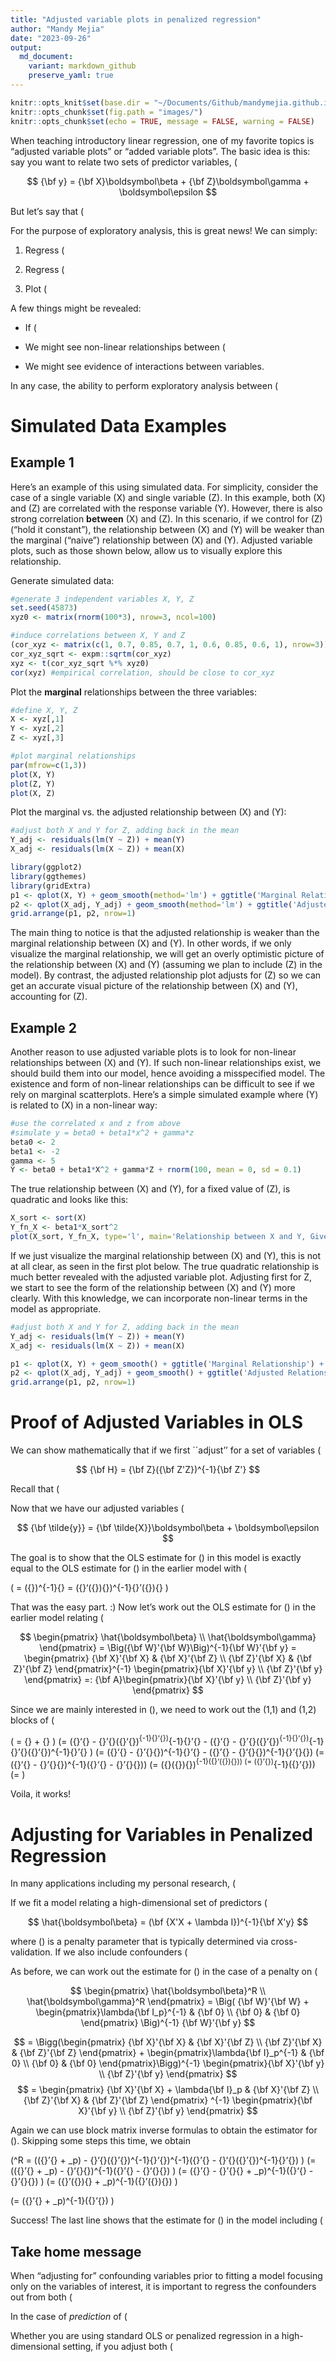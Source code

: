 ```yaml
---
title: "Adjusted variable plots in penalized regression"
author: "Mandy Mejia"
date: "2023-09-26"
output:
  md_document:
    variant: markdown_github
    preserve_yaml: true
---
```


```r
knitr::opts_knit$set(base.dir = "~/Documents/Github/mandymejia.github.io/", base.url = "/")
knitr::opts_chunk$set(fig.path = "images/")
knitr::opts_chunk$set(echo = TRUE, message = FALSE, warning = FALSE)
```


When teaching introductory linear regression, one of my favorite topics is "adjusted variable plots" or "added variable plots". The basic idea is this: say you want to relate two sets of predictor variables, \(\bf X\) and \(\bf Z\), to a single response variable \(\bf y\). One standard way to do this is through a multiple linear regression model, given in matrix/vector form by:

<div>
$$
{\bf y} = {\bf X}\boldsymbol\beta + {\bf Z}\boldsymbol\gamma + \boldsymbol\epsilon 
$$
</div>


But let's say that \(\bf Z\) represents some control variables we definitely need to account for (e.g. age, sex), and we want to explore the nature of the relationship between \(\bf X\) and \(\bf y\), accounting for \(\bf Z\). Or perhaps we want to fit a model relating \(\bf y\) to just \(\bf X\), controlling for \(\bf Z\) by "regressing it out" beforehand. As it turns out, you can prove mathematically (see below) that if you regress out \(\bf Z\) from both \(\bf X\) and \(\bf y\) then relate the adjusted \(\bf y\) to the adjusted \(\bf X\), you get the exact same estimate for \(\boldsymbol \beta\) as in the multiple linear regression model stated above.

For the purpose of exploratory analysis, this is great news!  We can simply:

1. Regress \(\bf Z\) from \(\bf X\) to produce \(\bf \tilde{X}\), 

2. Regress \(\bf y\) from \(\bf X\) to produce \(\bf \tilde{y}\), then 

3. Plot \(\bf \tilde{y}\) versus \(\bf \tilde{X}\) to get a visual impression of the relationship between \(\bf y\) versus \(\bf X\), while controlling for \(\bf Z\).  

A few things might be revealed: 

* If \(\bf X\) and \(\bf Z\) are highly correlated, then after controlling for \(\bf Z\) we might see that \(\bf X\) does not add much. (Whereas if we naively plotted \(\bf X\) against \(\bf y\) **without** adjusting for \(\bf Z\), the "marginal" relationship may appear strong, but this could just be driven by \(\bf Z\).)   

* We might see non-linear relationships between \(\bf X\) and \(\bf y\) more clearly, which we should account for in the model to avoid a misspecified model.  

* We might see evidence of interactions between variables.


In any case, the ability to perform exploratory analysis between \(\bf X\) and \(\bf y\), while accounting for \(\bf Z\), is pretty convenient.

# Simulated Data Examples

## Example 1

Here's an example of this using simulated data. For simplicity, consider the case of a single variable \(X\) and single variable \(Z\).  In this example, both \(X\) and \(Z\) are correlated with the response variable \(Y\). However, there is also strong correlation **between** \(X\) and \(Z\). In this scenario, if we control for \(Z\) ("hold it constant"), the relationship between \(X\) and \(Y\) will be weaker than the marginal ("naive") relationship between \(X\) and \(Y\).  Adjusted variable plots, such as those shown below, allow us to visually explore this relationship.

Generate simulated data:

```r
#generate 3 independent variables X, Y, Z
set.seed(45873)
xyz0 <- matrix(rnorm(100*3), nrow=3, ncol=100)

#induce correlations between X, Y and Z
(cor_xyz <- matrix(c(1, 0.7, 0.85, 0.7, 1, 0.6, 0.85, 0.6, 1), nrow=3))
cor_xyz_sqrt <- expm::sqrtm(cor_xyz)
xyz <- t(cor_xyz_sqrt %*% xyz0)
cor(xyz) #empirical correlation, should be close to cor_xyz

```

Plot the **marginal** relationships between the three variables:

```r
#define X, Y, Z
X <- xyz[,1]
Y <- xyz[,2]
Z <- xyz[,3]

#plot marginal relationships
par(mfrow=c(1,3))
plot(X, Y)
plot(Z, Y)
plot(X, Z)
```

Plot the marginal vs. the adjusted relationship between \(X\) and \(Y\):

```r
#adjust both X and Y for Z, adding back in the mean
Y_adj <- residuals(lm(Y ~ Z)) + mean(Y)
X_adj <- residuals(lm(X ~ Z)) + mean(X)

library(ggplot2)
library(ggthemes)
library(gridExtra)
p1 <- qplot(X, Y) + geom_smooth(method='lm') + ggtitle('Marginal Relationship') + theme_few() + ylim(-2.5, 2.5)
p2 <- qplot(X_adj, Y_adj) + geom_smooth(method='lm') + ggtitle('Adjusted Relationship') + theme_few() + ylim(-2.5, 2.5)
grid.arrange(p1, p2, nrow=1)
```

The main thing to notice is that the adjusted relationship is weaker than the marginal relationship between \(X\) and \(Y\). In other words, if we only visualize the marginal relationship, we will get an overly optimistic picture of the relationship between \(X\) and \(Y\) (assuming we plan to include \(Z\) in the model). By contrast, the adjusted relationship plot adjusts for \(Z\) so we can get an accurate visual picture of the relationship between \(X\) and \(Y\), accounting for \(Z\).

## Example 2

Another reason to use adjusted variable plots is to look for non-linear relationships between \(X\) and \(Y\). If such non-linear relationships exist, we should build them into our model, hence avoiding a misspecified model. The existence and form of non-linear relationships can be difficult to see if we rely on marginal scatterplots.  Here's a simple simulated example where \(Y\) is related to \(X\) in a non-linear way:

```r
#use the correlated x and z from above
#simulate y = beta0 + beta1*x^2 + gamma*z
beta0 <- 2
beta1 <- -2
gamma <- 5
Y <- beta0 + beta1*X^2 + gamma*Z + rnorm(100, mean = 0, sd = 0.1)
```

The true relationship between \(X\) and \(Y\), for a fixed value of \(Z\), is quadratic and looks like this:

```r
X_sort <- sort(X)
Y_fn_X <- beta1*X_sort^2 
plot(X_sort, Y_fn_X, type='l', main='Relationship between X and Y, Given Z')
```

If we just visualize the marginal relationship between \(X\) and \(Y\), this is not at all clear, as seen in the first plot below. The true quadratic relationship is much better revealed with the adjusted variable plot.  Adjusting first for Z, we start to see the form of the relationship between \(X\) and \(Y\) more clearly. With this knowledge, we can incorporate non-linear terms in the model as appropriate.

```r
#adjust both X and Y for Z, adding back in the mean
Y_adj <- residuals(lm(Y ~ Z)) + mean(Y)
X_adj <- residuals(lm(X ~ Z)) + mean(X)

p1 <- qplot(X, Y) + geom_smooth() + ggtitle('Marginal Relationship') + theme_few() + ylim(-2.5, 2.5)
p2 <- qplot(X_adj, Y_adj) + geom_smooth() + ggtitle('Adjusted Relationship') + theme_few() + ylim(-2.5, 2.5)
grid.arrange(p1, p2, nrow=1)

```


# Proof of Adjusted Variables in OLS

We can show mathematically that if we first ``adjust'' for a set of variables \(\bf Z\), the marginal relationship between the adjusted versions of \(\bf X\) and \(\bf y\) is exactly the same as the relationship between the two when \(\bf Z\) is included in the model. Let \(\bf H\) denote the "hat matrix" when the design matrix is \(\bf Z\), namely

<div>
$$
{\bf H} = {\bf Z}({\bf Z'Z})^{-1}{\bf Z'}
$$
</div>

Recall that \(\bf H\) "puts the hat on" \(\bf y\) when predicting \(\bf y\) from \(\bf Z\), i.e. \(\bf\hat{y} = \bf Hy\). The residuals \({\bf\hat{y}} - {\bf y} = \bf (I-H)y\) are what we mean when we say "\(\bf y\) adjusted for \(\bf Z\)", which we are calling \(\bf \tilde{y}\). So \(\bf \tilde{y} = (I-H)y\), and \(\bf \tilde{X} = (I-H)X\), where in both cases \(\bf H\) is the hat matrix associated with design matrix \(\bf Z\), given in the equation above.

Now that we have our adjusted variables \(\bf \tilde{y}\) and \(\bf \tilde{X}\), we can relate them through the model

$$
{\bf \tilde{y}} = {\bf \tilde{X}}\boldsymbol\beta + \boldsymbol\epsilon
$$

The goal is to show that the OLS estimate for \(\boldsymbol\beta\) in this model is exactly equal to the OLS estimate for \(\boldsymbol \beta\) in the earlier model with \(\bf X\) and \(\bf Z\). First, let's work out the OLS estimate for \(\boldsymbol \beta\)  in this model relating \(\bf \tilde{y}\) to \(\bf \tilde{X}\). We will use the fact that \(\bf I - H\) is symmetric and idempotent, meaning that \(\bf (I - H)(I - H) = (I - H)\).

\(
\tilde{\boldsymbol\beta} = ({\bf \tilde{X}'\tilde{X}})^{-1}{\bf \tilde{X}'\tilde{y}} = ({\bf X}'({\bf I - H}){\bf X})^{-1}{\bf X}'({\bf I - H}){\bf y}
\)

That was the easy part. :) Now let's work out the OLS estimate for \(\boldsymbol \beta\) in the earlier model relating \(\bf y\) to \(\bf X\) and \(\bf Z\).  Let \(\bf W := \begin{bmatrix} \bf X & \bf Z \end{bmatrix} \)

<div>
$$
\begin{pmatrix} \hat{\boldsymbol\beta} \\ \hat{\boldsymbol\gamma} \end{pmatrix}
= \Big({\bf W}'{\bf W}\Big)^{-1}{\bf W}'{\bf y} 
= \begin{pmatrix} {\bf X}'{\bf X} & {\bf X}'{\bf Z} \\
{\bf Z}'{\bf X} & {\bf Z}'{\bf Z} \end{pmatrix}^{-1}
\begin{pmatrix}{\bf X}'{\bf y} \\ {\bf Z}'{\bf y} \end{pmatrix} =: {\bf A}\begin{pmatrix}{\bf X}'{\bf y} \\ {\bf Z}'{\bf y} \end{pmatrix} 
$$
</div>

Since we are mainly interested in \(\boldsymbol \beta\), we need to work out the (1,1) and (1,2) blocks of \(\bf A\), the inverse of the block matrix that appears above. Using standard formulas for block matrix inverses, we can obtain

\(\hat{\boldsymbol\beta} = {\bf A_{11}X'y} + {\bf A_{12} Z' y} \)
\(= ({\bf X}'{\bf X} - {\bf X}'{\bf Z}({\bf Z}'{\bf Z})^{-1}{\bf Z}'{\bf X})^{-1}{\bf X}'{\bf y} - ({\bf X}'{\bf X} - {\bf X}'{\bf Z}({\bf Z}'{\bf Z})^{-1}{\bf Z}'{\bf X})^{-1}{\bf X}'{\bf Z}({\bf Z}'{\bf Z})^{-1}{\bf Z}'{\bf y} \)
\(= ({\bf X}'{\bf X} - {\bf X}'{\bf H}{\bf X})^{-1}{\bf X}'{\bf y} - ({\bf X}'{\bf X} - {\bf X}'{\bf H}{\bf X})^{-1}{\bf X}'{\bf H}{\bf y}\)
\(= ({\bf X}'{\bf X} - {\bf X}'{\bf H}{\bf X})^{-1}({\bf X}'{\bf y} - {\bf X}'{\bf H}{\bf y})\)
\(= ({\bf X}({\bf I - H}){\bf X})^{-1}({\bf X}'({\bf I - H}){\bf y})\)
\(= ({\bf \tilde{X}}'{\bf \tilde{X}})^{-1}({\bf \tilde{X}}'{\bf \tilde{y}})\)
\(= \tilde{\boldsymbol\beta}\)

Voila, it works!

# Adjusting for Variables in Penalized Regression

In many applications including my personal research, \(\bf X\) is high-dimensional with the number of columns/variables $p$ much greater than the number of rows/observations $n$. In this case, it's common to use penalized regression techniques like ridge regression or LASSO. Does the theory behind adjusted variable plots hold up in this context? 

If we fit a model relating a high-dimensional set of predictors \(\bf X\) to \(\bf y\) with either ridge or LASSO, the estimator for \(\boldsymbol\beta\) is given by

<div>
$$
\hat{\boldsymbol\beta} = (\bf {X'X + \lambda  I})^{-1}{\bf X'y}
$$
</div>

where \(\lambda\) is a penalty parameter that is typically determined via cross-validation. If we also include confounders \(\bf Z\) in the model, we can avoid including them in the penalization by setting $\lambda = 0$ for those variables. So our penalty matrix, rather than \(\lambda \bf I\), becomes a block-diagonal matrix with \(\lambda \bf I\) defining the upper-left block and zeros everywhere else.

As before, we can work out the estimate for \(\boldsymbol \beta\) in the case of a penalty on \(\bf X\).  Letting \(\bf W := \begin{bmatrix} \bf X & \bf Z \end{bmatrix} \) again, we can write:

<div>
$$
\begin{pmatrix} \hat{\boldsymbol\beta}^R \\ \hat{\boldsymbol\gamma}^R \end{pmatrix}
= \Big( {\bf W}'{\bf W} + 
\begin{pmatrix}\lambda{\bf I_p}^{-1} & {\bf 0} \\ {\bf 0} & {\bf 0} \end{pmatrix} \Big)^{-1}
{\bf W}'{\bf y} 
$$
</div>

$$
= \Bigg(\begin{pmatrix} {\bf X}'{\bf X} & {\bf X}'{\bf Z} \\
{\bf Z}'{\bf X} & {\bf Z}'{\bf Z} \end{pmatrix} + 
\begin{pmatrix}\lambda{\bf I}_p^{-1} & {\bf 0} \\ {\bf 0} & {\bf 0} \end{pmatrix}\Bigg)^{-1}
\begin{pmatrix}{\bf X}'{\bf y} \\ {\bf Z}'{\bf y} \end{pmatrix} 
$$
$$
= \begin{pmatrix} {\bf X}'{\bf X} + \lambda{\bf I}_p & {\bf X}'{\bf Z} \\
{\bf Z}'{\bf X} & {\bf Z}'{\bf Z} \end{pmatrix} ^{-1}
\begin{pmatrix}{\bf X}'{\bf y} \\ {\bf Z}'{\bf y} \end{pmatrix}
$$

Again we can use block matrix inverse formulas to obtain the estimator for \(\boldsymbol \beta\). Skipping some steps this time, we obtain

\(\hat{\boldsymbol\beta}^R 
= \Big(({\bf X}'{\bf X} + \lambda{\bf I}_p) - {\bf X}'{\bf Z}({\bf Z}'{\bf Z})^{-1}{\bf Z}'{\bf X}\Big)^{-1}({\bf X}'{\bf y} - {\bf X}'{\bf Z}({\bf Z}'{\bf Z})^{-1}{\bf Z}'{\bf y}) \)
\(= \Big(({\bf X}'{\bf X} + \lambda{\bf I}_p) - {\bf X}'{\bf H}{\bf X}\Big)^{-1}({\bf X}'{\bf y} - {\bf X}'{\bf H}{\bf y}) \)
\(= \Big({\bf X}'{\bf X} - {\bf X}'{\bf H}{\bf X} + \lambda{\bf I}_p\Big)^{-1}({\bf X}'{\bf y} - {\bf X}'{\bf H}{\bf y}) \)
\(= \Big({\bf X}'({\bf I - H}){\bf X} + \lambda{\bf I}_p\Big)^{-1}({\bf X}'({\bf I - H}){\bf y}) \)

\(= \Big({\bf \tilde{X}}'{\bf \tilde{X}} + \lambda{\bf I}_p\Big)^{-1}({\bf \tilde{X}}'{\bf \tilde{y}}) \)

Success! The last line shows that the estimate for \(\boldsymbol \beta\) in the model including \(\bf Z\) is the same as what we would get if we related $\tilde{\bf y}$ (\(\bf y\) adjusted for \(\bf Z\)) against $\tilde{\bf X}$ (\(\bf X\) adjusted for \(\bf Z\)). Hence, the theory of adjusted variable plots in OLS holds for penalized regression methods like LASSO and ridge. 


## Take home message

When "adjusting for" confounding variables prior to fitting a model focusing only on the variables of interest, it is important to regress the confounders out from both \(\bf X\) and \(\bf y\).  It is somewhat common to see \(\bf Z\) only regressed from \(\bf y\), disregarding the potential influence of \(\bf Z\) on \(\bf X\). This is a process known as "sequential processing" that can have unintended consequences. 

In the case of *prediction* of \(\bf y\) based on \(\bf X\), failing to adjust \(\bf X\) for \(\bf Z\) as well can lead to *attenuated prediction coefficients* and ultimately *worse prediction accuracy*.  

Whether you are using standard OLS or penalized regression in a high-dimensional setting, if you adjust both \(\bf y\) and \(\bf X\) for \(\bf Z\), you can rest assured that it is fully equivalent to including \(\bf Z\) as a confounder in your model.


